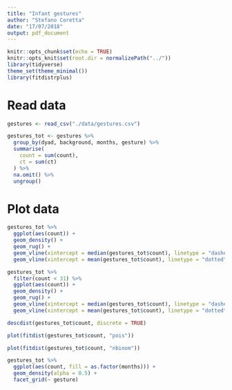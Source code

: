 ```yaml
---
title: "Infant gestures"
author: "Stefano Coretta"
date: "17/07/2018"
output: pdf_document
---
```


```r
knitr::opts_chunk$set(echo = TRUE)
knitr::opts_knit$set(root.dir = normalizePath("../"))
library(tidyverse)
theme_set(theme_minimal())
library(fitdistrplus)
```

# Read data

```r
gestures <- read_csv("./data/gestures.csv")

gestures_tot <- gestures %>%
  group_by(dyad, background, months, gesture) %>%
  summarise(
    count = sum(count),
    ct = sum(ct)
  ) %>%
  na.omit() %>%
  ungroup()
```

# Plot data

```r
gestures_tot %>%
  ggplot(aes(count)) +
  geom_density() +
  geom_rug() +
  geom_vline(xintercept = median(gestures_tot$count), linetype = "dashed", colour = "orange") +
  geom_vline(xintercept = mean(gestures_tot$count), linetype = "dotted", colour = "blue")
```

```r
gestures_tot %>%
  filter(count < 31) %>%
  ggplot(aes(count)) +
  geom_density() +
  geom_rug() +
  geom_vline(xintercept = median(gestures_tot$count), linetype = "dashed", colour = "orange") +
  geom_vline(xintercept = mean(gestures_tot$count), linetype = "dotted", colour = "blue")
```

```r
descdist(gestures_tot$count, discrete = TRUE)
```

```r
plot(fitdist(gestures_tot$count, "pois"))
```

```r
plot(fitdist(gestures_tot$count, "nbinom"))
```

```r
gestures_tot %>%
  ggplot(aes(count, fill = as.factor(months))) +
  geom_density(alpha = 0.5) +
  facet_grid(~ gesture)
```


